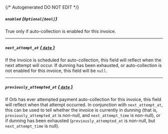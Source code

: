 {/* Autogenerated DO NOT EDIT  */}
##### `enabled` *{`Optional[bool]`}*
True only if auto\-collection is enabled for this invoice.

---
##### `next_attempt_at` [*{ `date` }*](https://docs.python.org/3/library/datetime.html#date-objects)
If the invoice is scheduled for auto\-collection, this field will reflect when the next attempt will occur. If dunning has been exhausted, or auto\-collection is not enabled for this invoice, this field will be `null`.

---
##### `previously_attempted_at` [*{ `date` }*](https://docs.python.org/3/library/datetime.html#date-objects)
If Orb has ever attempted payment auto\-collection for this invoice, this field will reflect when that attempt occurred. In conjunction with `next_attempt_at`, this can be used to tell whether the invoice is currently in dunning (that is, `previously_attempted_at` is non\-null, and `next_attempt_time` is non\-null), or if dunning has been exhausted (`previously_attempted_at` is non\-null, but `next_attempt_time` is null).

